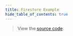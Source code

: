 ```yaml
---
title: Firestore Example
hide_table_of_contents: true
---
```


<DartPad ref="dartpad" path="packages/cloud_firestore/cloud_firestore/example" />

> View the [source code](https://github.com/FirebaseExtended/flutterfire/tree/master/packages/cloud_firestore/cloud_firestore/example).